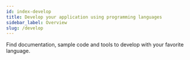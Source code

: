 ```yaml
---
id: index-develop
title: Develop your application using programming languages  
sidebar_label: Overview 
slug: /develop
---
```



Find documentation, sample code and tools to develop with your favorite language.


<div class="row">

 <div class="col">
     <RedisCard 
        title="Java and Redis" 
        imgPath="recloud.png"
        description="Getting Started with Java and Redis" 
        preview="recloud.png"
        page="/develop/java"
        />
 </div>


 <div class="col">
    <RedisCard 
        title="Python and Redis" 
        description="Getting Started with Python and Redis" 
        page="/develop/python"
        />
 </div>


 <div class="col">
    <RedisCard 
        title="Node.js and Redis" 
        description="Getting Started with Node.js and Redis" 
        page="/develop/node"
        />
 </div>
</div>

 <div class="row">

 <div class="col">
     <RedisCard
        title="Go and Redis"
        imgPath="recloud.png"
        description="Getting Started with Golang and Redis"
        preview="recloud.png"
        page="/develop/golang"
        />
</div>


 <div class="col">
    <RedisCard
        title="Ruby and Redis"
        description="Getting Started with Ruby and Redis"
        page="/develop/ruby"
        />
 </div>


 <div class="col">
    <RedisCard
        title="Php and Redis"
        description="Getting Started with Php and Redis"                   
        page="/develop/php"
        />
 </div>
</div>




